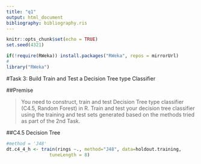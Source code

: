 ```yaml
---
title: "q1"
output: html_document
bibliography: bibliography.ris
---
```



```r
knitr::opts_chunk$set(echo = TRUE)
set.seed(4321)
```


```r
if(!require(RWeka)) install.packages("RWeka", repos = mirrorUrl)
#
library("RWeka")
```

<section>

#Task 3: Build Train and Test a Decision Tree type Classifier

##Premise

>You need to construct, train and test Decision Tree type classifier (C4.5, Random Forest) in R. Train and test your decision tree classifier using the training and test sets generated based on the methods tried as part of the 2nd Task.

<!--
• Building of Decision Tree type classifier (C4.5, Random Forest) in R 8
• Training of Decision Tree type classifier (C4.5, Random Forest) in R 8
• Testing of Decision Tree type classifier (C4.5, Random Forest) 9
-->

##C4.5 Decision Tree

```r
#method = 'J48'
dt.c4_4_h <- train(rings ~., method="J48", data=holdout.training,
                tuneLength = 8)
```

</section>

